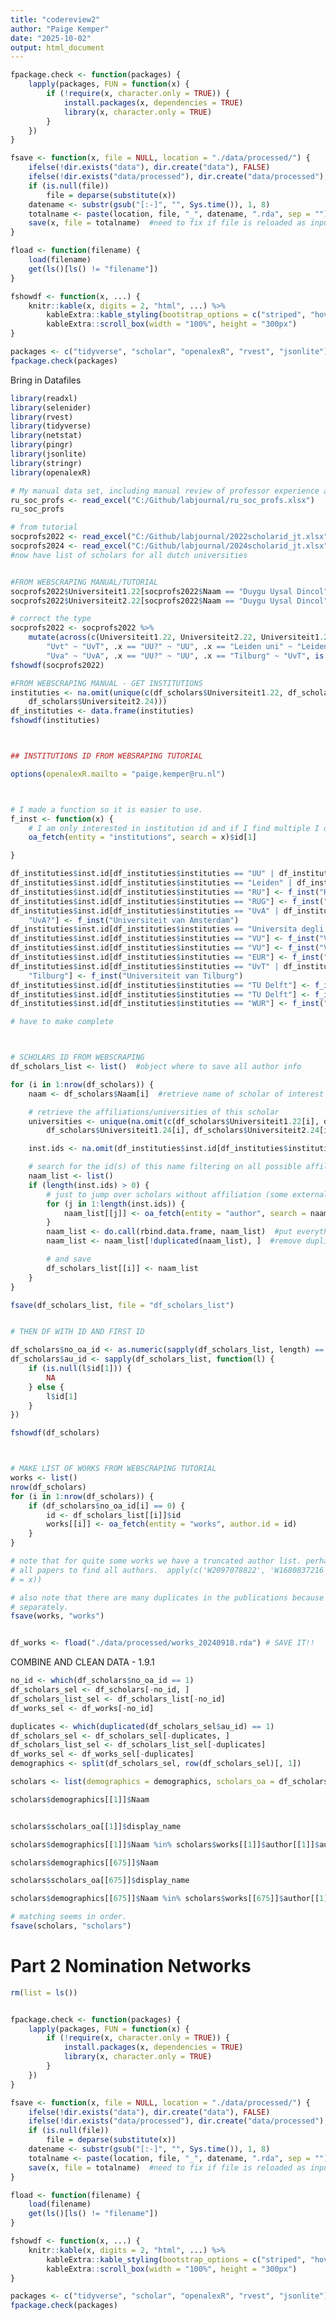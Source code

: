```yaml
---
title: "codereview2"
author: "Paige Kemper"
date: "2025-10-02"
output: html_document
---
```



```r
fpackage.check <- function(packages) {
    lapply(packages, FUN = function(x) {
        if (!require(x, character.only = TRUE)) {
            install.packages(x, dependencies = TRUE)
            library(x, character.only = TRUE)
        }
    })
}

fsave <- function(x, file = NULL, location = "./data/processed/") {
    ifelse(!dir.exists("data"), dir.create("data"), FALSE)
    ifelse(!dir.exists("data/processed"), dir.create("data/processed"), FALSE)
    if (is.null(file))
        file = deparse(substitute(x))
    datename <- substr(gsub("[:-]", "", Sys.time()), 1, 8)
    totalname <- paste(location, file, "_", datename, ".rda", sep = "")
    save(x, file = totalname)  #need to fix if file is reloaded as input name, not as x. 
}

fload <- function(filename) {
    load(filename)
    get(ls()[ls() != "filename"])
}

fshowdf <- function(x, ...) {
    knitr::kable(x, digits = 2, "html", ...) %>%
        kableExtra::kable_styling(bootstrap_options = c("striped", "hover")) %>%
        kableExtra::scroll_box(width = "100%", height = "300px")
}

```


```r
packages <- c("tidyverse", "scholar", "openalexR", "rvest", "jsonlite")
fpackage.check(packages)
```


Bring in Datafiles
```r

library(readxl)
library(selenider)
library(rvest)
library(tidyverse)
library(netstat)
library(pingr)
library(jsonlite)
library(stringr)
library(openalexR)

# My manual data set, including manual review of professor experience abroad
ru_soc_profs <- read_excel("C:/Github/labjournal/ru_soc_profs.xlsx")
ru_soc_profs

# from tutorial
socprofs2022 <- read_excel("C:/Github/labjournal/2022scholarid_jt.xlsx")
socprofs2024 <- read_excel("C:/Github/labjournal/2024scholarid_jt.xlsx")
#now have list of scholars for all dutch universities 


#FROM WEBSCRAPING MANUAL/TUTORIAL
socprofs2022$Universiteit1.22[socprofs2022$Naam == "Duygu Uysal Dincol"] <- "Koc University"
socprofs2022$Universiteit2.22[socprofs2022$Naam == "Duygu Uysal Dincol"] <- "UvA"

# correct the type
socprofs2022 <- socprofs2022 %>%
    mutate(across(c(Universiteit1.22, Universiteit2.22, Universiteit1.24, Universiteit2.24), ~case_when(.x ==
        "Uvt" ~ "UvT", .x == "UU?" ~ "UU", .x == "Leiden uni" ~ "Leiden", .x == "UvA?" ~ "UvA", .x ==
        "Uva" ~ "UvA", .x == "UU?" ~ "UU", .x == "Tilburg" ~ "UvT", is.na(.x) ~ "", .default = as.character(.x))))
fshowdf(socprofs2022)
```



```r
#FROM WEBSCRAPING MANUAL - GET INSTITUTIONS
instituties <- na.omit(unique(c(df_scholars$Universiteit1.22, df_scholars$Universiteit2.22, df_scholars$Universiteit1.24,
    df_scholars$Universiteit2.24)))
df_instituties <- data.frame(instituties)
fshowdf(instituties)



## INSTITUTIONS ID FROM WEBSRAPING TUTORIAL

options(openalexR.mailto = "paige.kemper@ru.nl") 



# I made a function so it is easier to use.
f_inst <- function(x) {
    # I am only interested in institution id and if I find multiple I only take the first one.
    oa_fetch(entity = "institutions", search = x)$id[1]

}

df_instituties$inst.id[df_instituties$instituties == "UU" | df_instituties$instituties == "UU?"] <- f_inst("Utrecht University")
df_instituties$inst.id[df_instituties$instituties == "Leiden" | df_instituties$instituties == "Leiden uni"] <- f_inst("Leiden University")
df_instituties$inst.id[df_instituties$instituties == "RU"] <- f_inst("Radboud University Nijmegen")
df_instituties$inst.id[df_instituties$instituties == "RUG"] <- f_inst("Rijksuniversiteit Groningen")
df_instituties$inst.id[df_instituties$instituties == "UvA" | df_instituties$instituties == "Uva" | df_instituties$instituties ==
    "UvA?"] <- f_inst("Universiteit van Amsterdam")
df_instituties$inst.id[df_instituties$instituties == "Universita degli studi di Milano"] <- f_inst("University of Milan")
df_instituties$inst.id[df_instituties$instituties == "VU"] <- f_inst("Vrije Universiteit Amsterdam")
df_instituties$inst.id[df_instituties$instituties == "VU"] <- f_inst("Vrije Universiteit Amsterdam")
df_instituties$inst.id[df_instituties$instituties == "EUR"] <- f_inst("Erasmus Universiteit Rotterdam")
df_instituties$inst.id[df_instituties$instituties == "UvT" | df_instituties$instituties == "Uvt" | df_instituties$instituties ==
    "Tilburg"] <- f_inst("Universiteit van Tilburg")
df_instituties$inst.id[df_instituties$instituties == "TU Delft"] <- f_inst("Technische Universiteit Delft")
df_instituties$inst.id[df_instituties$instituties == "TU Delft"] <- f_inst("Technische Universiteit Delft")
df_instituties$inst.id[df_instituties$instituties == "WUR"] <- f_inst("Wageningen University & Research")

# have to make complete



# SCHOLARS ID FROM WEBSCRAPING
df_scholars_list <- list()  #object where to save all author info

for (i in 1:nrow(df_scholars)) {
    naam <- df_scholars$Naam[i]  #retrieve name of scholar of interest

    # retrieve the affiliations/universities of this scholar
    universities <- unique(na.omit(c(df_scholars$Universiteit1.22[i], df_scholars$Universiteit2.22[i],
        df_scholars$Universiteit1.24[i], df_scholars$Universiteit2.24[i])))

    inst.ids <- na.omit(df_instituties$inst.id[df_instituties$instituties %in% universities])

    # search for the id(s) of this name filtering on all possible affiliations
    naam_list <- list()
    if (length(inst.ids) > 0) {
        # just to jump over scholars without affiliation (some external phds)
        for (j in 1:length(inst.ids)) {
            naam_list[[j]] <- oa_fetch(entity = "author", search = naam, affiliations.institution.id = inst.ids[j])
        }
        naam_list <- do.call(rbind.data.frame, naam_list)  #put everything in a dataframe
        naam_list <- naam_list[!duplicated(naam_list), ]  #remove duplicates

        # and save
        df_scholars_list[[i]] <- naam_list
    }
}

fsave(df_scholars_list, file = "df_scholars_list")


# THEN DF WITH ID AND FIRST ID

df_scholars$no_oa_id <- as.numeric(sapply(df_scholars_list, length) == 0)
df_scholars$au_id <- sapply(df_scholars_list, function(l) {
    if (is.null(l$id[1])) {
        NA
    } else {
        l$id[1]
    }
})

fshowdf(df_scholars)



# MAKE LIST OF WORKS FROM WEBSCRAPING TUTORIAL
works <- list()
nrow(df_scholars)
for (i in 1:nrow(df_scholars)) {
    if (df_scholars$no_oa_id[i] == 0) {
        id <- df_scholars_list[[i]]$id
        works[[i]] <- oa_fetch(entity = "works", author.id = id)
    }
}

# note that for quite some works we have a truncated author list. perhaps best to loop again ove
# all papers to find all authors.  apply(c('W2097078822', 'W1680837216'), \(x) oa_fetch(identifier
# = x))

# also note that there are many duplicates in the publications because i query for each author
# separately.
fsave(works, "works")


df_works <- fload("./data/processed/works_20240918.rda") # SAVE IT!!


```


COMBINE AND CLEAN DATA - 1.9.1
```r
no_id <- which(df_scholars$no_oa_id == 1)
df_scholars_sel <- df_scholars[-no_id, ]
df_scholars_list_sel <- df_scholars_list[-no_id]
df_works_sel <- df_works[-no_id]

duplicates <- which(duplicated(df_scholars_sel$au_id) == 1)
df_scholars_sel <- df_scholars_sel[-duplicates, ]
df_scholars_list_sel <- df_scholars_list_sel[-duplicates]
df_works_sel <- df_works_sel[-duplicates]
demographics <- split(df_scholars_sel, row(df_scholars_sel)[, 1])

scholars <- list(demographics = demographics, scholars_oa = df_scholars_list_sel, works = df_works_sel)

scholars$demographics[[1]]$Naam


scholars$scholars_oa[[1]]$display_name

scholars$demographics[[1]]$Naam %in% scholars$works[[1]]$author[[1]]$au_display_name

scholars$demographics[[675]]$Naam

scholars$scholars_oa[[675]]$display_name

scholars$demographics[[675]]$Naam %in% scholars$works[[675]]$author[[1]]$au_display_name

# matching seems in order.
fsave(scholars, "scholars")

```


# Part 2 Nomination Networks
```r
rm(list = ls())


fpackage.check <- function(packages) {
    lapply(packages, FUN = function(x) {
        if (!require(x, character.only = TRUE)) {
            install.packages(x, dependencies = TRUE)
            library(x, character.only = TRUE)
        }
    })
}

fsave <- function(x, file = NULL, location = "./data/processed/") {
    ifelse(!dir.exists("data"), dir.create("data"), FALSE)
    ifelse(!dir.exists("data/processed"), dir.create("data/processed"), FALSE)
    if (is.null(file))
        file = deparse(substitute(x))
    datename <- substr(gsub("[:-]", "", Sys.time()), 1, 8)
    totalname <- paste(location, file, "_", datename, ".rda", sep = "")
    save(x, file = totalname)  #need to fix if file is reloaded as input name, not as x. 
}

fload <- function(filename) {
    load(filename)
    get(ls()[ls() != "filename"])
}

fshowdf <- function(x, ...) {
    knitr::kable(x, digits = 2, "html", ...) %>%
        kableExtra::kable_styling(bootstrap_options = c("striped", "hover")) %>%
        kableExtra::scroll_box(width = "100%", height = "300px")
}

packages <- c("tidyverse", "scholar", "openalexR", "rvest", "jsonlite")
fpackage.check(packages)
```


```r

```


```r

```

```r

```


```r

```

